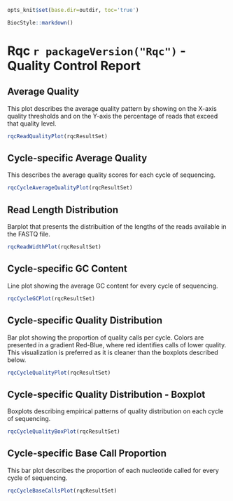 ```r
opts_knit$set(base.dir=outdir, toc='true')
```
```r
BiocStyle::markdown()
```

# Rqc `r packageVersion("Rqc")` - Quality Control Report

## Average Quality
This plot describes the average quality pattern by showing on the
X-axis quality thresholds and on the Y-axis the percentage of reads
that exceed that quality level.
```r
rqcReadQualityPlot(rqcResultSet)
```

## Cycle-specific Average Quality
This describes the average quality scores for each cycle of sequencing.
```r
rqcCycleAverageQualityPlot(rqcResultSet)
```

## Read Length Distribution
Barplot that presents the distribuition of the lengths of the reads available in the FASTQ file.
```r
rqcReadWidthPlot(rqcResultSet)
```

## Cycle-specific GC Content
Line plot showing the average GC content for every cycle of sequencing.
```r
rqcCycleGCPlot(rqcResultSet)
```

## Cycle-specific Quality Distribution
Bar plot showing the proportion of quality calls per cycle. Colors are
presented in a gradient Red-Blue, where red identifies calls of lower
quality. This visualization is preferred as it is cleaner than the
boxplots described below.
```r
rqcCycleQualityPlot(rqcResultSet)
```

## Cycle-specific Quality Distribution - Boxplot
Boxplots describing empirical patterns of quality distribution on each cycle of sequencing.
```r
rqcCycleQualityBoxPlot(rqcResultSet)
```

## Cycle-specific Base Call Proportion
This bar plot describes the proportion of each nucleotide called for every cycle of sequencing.
```r
rqcCycleBaseCallsPlot(rqcResultSet)
```
